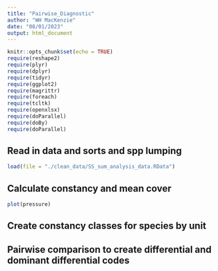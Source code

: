 ```yaml
---
title: "Pairwise_Diagnostic"
author: "WH MacKenzie"
date: "08/01/2023"
output: html_document
---
```


```r
knitr::opts_chunk$set(echo = TRUE)
require(reshape2)
require(plyr)
require(dplyr)
require(tidyr)
require(ggplot2)
require(magrittr)
require(foreach)
require(tcltk)
require(openxlsx)
require(doParallel)
require(doBy)
require(doParallel)

```

## Read in data and sorts and spp lumping

```r
load(file = "./clean_data/SS_sum_analysis_data.RData")
```

## Calculate constancy and mean cover

```r
plot(pressure)
```

## Create constancy classes for species by unit

## Pairwise comparison to create differential and dominant differential codes


